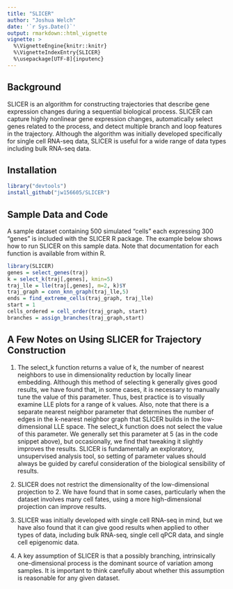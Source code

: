 ```yaml
---
title: "SLICER"
author: "Joshua Welch"
date: '`r Sys.Date()`'
output: rmarkdown::html_vignette
vignette: >
  %\VignetteEngine{knitr::knitr}
  %\VignetteIndexEntry{SLICER}
  %\usepackage[UTF-8]{inputenc}
---
```


## Background

SLICER is an algorithm for constructing trajectories that describe gene expression changes during a sequential biological process. SLICER can capture highly nonlinear gene expression changes, automatically select genes related to the process, and detect multiple branch and loop features in the trajectory. Although the algorithm was initially developed specifically for single cell RNA-seq data, SLICER is useful for a wide range of data types including bulk RNA-seq data. 

## Installation
```r
library("devtools")
install_github("jw156605/SLICER")
```

## Sample Data and Code
A sample dataset containing 500 simulated "cells" each expressing 300 "genes" is included with the SLICER R package. The example below shows how to run SLICER on this sample data. Note that documentation for each function is available from within R.

```r
library(SLICER)
genes = select_genes(traj)
k = select_k(traj[,genes], kmin=5)
traj_lle = lle(traj[,genes], m=2, k)$Y
traj_graph = conn_knn_graph(traj_lle,5)
ends = find_extreme_cells(traj_graph, traj_lle)
start = 1
cells_ordered = cell_order(traj_graph, start)
branches = assign_branches(traj_graph,start)
```

## A Few Notes on Using SLICER for Trajectory Construction
1. The select_k function returns a value of k, the number of nearest neighbors to use in dimensionality reduction by locally linear embedding. Although this method of selecting k generally gives good results, we have found that, in some cases, it is necessary to manually tune the value of this parameter. Thus, best practice is to visually examine LLE plots for a range of k values. Also, note that there is a separate nearest neighbor parameter that determines the number of edges in the k-nearest neighbor graph that SLICER builds in the low-dimensional LLE space. The select_k function does not select the value of this parameter. We generally set this parameter at 5 (as in the code snippet above), but occasionally, we find that tweaking it slightly improves the results. SLICER is fundamentally an exploratory, unsupervised analysis tool, so setting of parameter values should always be guided by careful consideration of the biological sensibility of results.

2. SLICER does not restrict the dimensionality of the low-dimensional projection to 2. We have found that in some cases, particularly when the dataset involves many cell fates, using a more high-dimensional projection can improve results.

3. SLICER was initially developed with single cell RNA-seq in mind, but we have also found that it can give good results when applied to other types of data, including bulk RNA-seq, single cell qPCR data, and single cell epigenomic data.

4. A key assumption of SLICER is that a possibly branching, intrinsically one-dimensional process is the dominant source of variation among samples. It is important to think carefully about whether this assumption is reasonable for any given dataset. 
